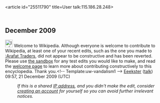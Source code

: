 <article id="25511790" title=User talk:115.186.28.248>
	<talkpage id="25511790" title="User talk:115.186.28.248">
== December 2009 ==
[[Image:Information.svg|25px]] Welcome to Wikipedia. Although everyone is welcome to contribute to Wikipedia, at least one of your recent edits, such as the one you made to [[:Arafat Traders]], did not appear to be constructive and has been reverted. Please use [[Wikipedia:Sandbox|the sandbox]] for any test edits you would like to make, and read the [[Wikipedia:Welcoming committee/Welcome to Wikipedia|welcome page]] to learn more about contributing constructively to this encyclopedia. Thank you.&lt;!-- Template:uw-vandalism1 --&gt; [[User:Eeekster|Eeekster]] ([[User talk:Eeekster|talk]]) 09:57, 21 December 2009 (UTC)
:''If this is a shared [[IP address]], and you didn't make the edit, consider [[Wikipedia:Why create an account?|creating an account]] for yourself so you can avoid further irrelevant notices.''
	</talkpage>
</article>